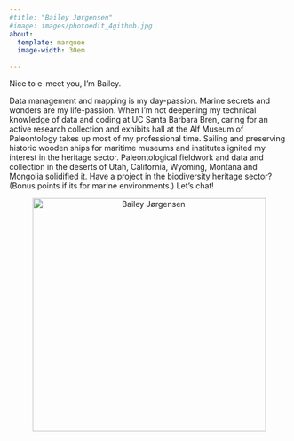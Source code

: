 ```yaml
---
#title: "Bailey Jørgensen"
#image: images/photoedit_4github.jpg
about: 
  template: marquee
  image-width: 30em

---
```

<p class="orange-text">
  Nice to e-meet you, I’m Bailey.
</p>


<div class="body-text">
Data management and mapping is my day-passion. Marine secrets and wonders are my life-passion. When I’m not deepening my technical knowledge of data and coding at UC Santa Barbara Bren, caring for an active research collection and exhibits hall at the Alf Museum of Paleontology takes up most of my professional time. Sailing and preserving historic wooden ships for maritime museums and institutes ignited my interest in the heritage sector. Paleontological fieldwork and data and collection in the deserts of Utah, California, Wyoming, Montana and Mongolia solidified it. Have a project in the biodiversity heritage sector? (Bonus points if its for marine environments.) Let’s chat!
</div>


<div style="text-align: center;">
  <img src="images/photoedit_4github.jpg" alt="Bailey Jørgensen" style="width: 30em;">
</div>


<div style="text-align: center;">
  [<i class="fab fa-linkedin fa-2x"></i>](https://www.linkedin.com/in/bailey-jorgensen-a0a467271){target="_blank"} &nbsp;
  [<i class="fab fa-github-alt fa-2x"></i>](https://github.com/jorb1){target="_blank"} &nbsp;
  [<i class="fa fa-envelope fa-2x"></i>](mailto:bjorgensen@bren.ucsb.edu)
</div>
